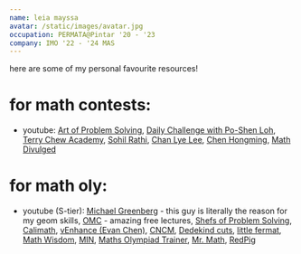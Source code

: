 ```yaml
---
name: leia mayssa
avatar: /static/images/avatar.jpg
occupation: PERMATA@Pintar '20 - '23
company: IMO '22 - '24 MAS
---
```



here are some of my personal favourite resources!


# for math contests:
- youtube: [Art of Problem Solving](https://www.youtube.com/@ArtofProblemSolving/videos)\, [Daily Challenge with Po-Shen Loh](https://www.youtube.com/@PoShenLoh)\, [Terry Chew Academy](https://www.youtube.com/@TerryChewAcademy)\, [Sohil Rathi](https://www.youtube.com/@SohilRathi)\, [Chan Lye Lee](https://www.youtube.com/@chanlyelee)\, [Chen Hongming](https://www.youtube.com/@ChenHongming/videos), [Math Divulged](https://www.youtube.com/@mathdivulged1092/videos)

# for math oly:
- youtube (S-tier): [Michael Greenberg](https://www.youtube.com/@michaelgreenberg782) - this guy is literally the reason for my geom skills\, [OMC](https://www.youtube.com/@OMath/videos) - amazing free lectures\, [Shefs of Problem Solving](https://www.youtube.com/@ShefsofProblemSolving)\, [Calimath](https://www.youtube.com/@calimath6701)\, [vEnhance (Evan Chen)](https://www.youtube.com/@vEnhance)\, [CNCM](https://www.youtube.com/@CNCMath)\, [Dedekind cuts](https://www.youtube.com/@dedekindcuts3589)\, [little fermat](https://www.youtube.com/@littlefermat)\, [Math Wisdom](https://www.youtube.com/@MathWisdom42)\, [MIN](https://www.youtube.com/@MathematicsInitiativesinNepal)\, [Maths Olympiad Trainer](https://www.youtube.com/@mathsolympiadtrainer)\, [Mr. Math](https://www.youtube.com/@OsmanNal)\, [RedPig](https://www.youtube.com/@RedPig_Olympiad)
